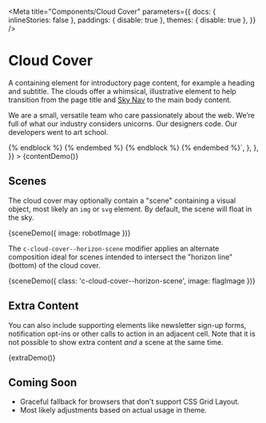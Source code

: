 
<Meta
  title="Components/Cloud Cover"
  parameters={{
    docs: { inlineStories: false },
    paddings: { disable: true },
    themes: { disable: true },
  }}
/>

# Cloud Cover

A containing element for introductory page content, for example a heading and subtitle. The clouds offer a whimsical, illustrative element to help transition from the page title and [Sky Nav](/docs/components-sky-nav--dark) to the main body content.

<Canvas>
  <Story
  name="Content"
  height="400px"
  parameters={{
      docs: {
        source: {
          code: `{% embed '@cloudfour/components/cloud-cover/cloud-cover.twig' only %}
  {% block content %}
    {% embed '@cloudfour/objects/rhythm/rhythm.twig' with {
      class: 'o-rhythm--condensed'
    } only %}
      {% block content %}
        {% include '@cloudfour/components/heading/heading.twig' with {
          level: -2,
          content: 'Our Team'
        } only %}
        <p>
          We are a small, versatile team who care passionately about the web.
          We’re full of what our industry considers unicorns. Our designers
          code. Our developers went to art school.
        </p>
      {% endblock %}
    {% endembed %}
  {% endblock %}
{% endembed %}`,
        },
      },
    }}
  >
    {contentDemo()}
  </Story>
</Canvas>

## Scenes

The cloud cover may optionally contain a "scene" containing a visual object, most likely an `img` or `svg` element. By default, the scene will float in the sky.

<Canvas>
  <Story name="Scene" height="400px">
    {sceneDemo({ image: robotImage })}
  </Story>
</Canvas>

The `c-cloud-cover--horizon-scene` modifier applies an alternate composition ideal for scenes intended to intersect the "horizon line" (bottom) of the cloud cover.

<Canvas>
  <Story name="Horizon Scene" height="400px">
    {sceneDemo({ class: 'c-cloud-cover--horizon-scene', image: flagImage })}
  </Story>
</Canvas>

## Extra Content

You can also include supporting elements like newsletter sign-up forms, notification opt-ins or other calls to action in an adjacent cell. Note that it is not possible to show extra content _and_ a scene at the same time.

<Canvas>
  <Story name="Extra Content" height="400px">
    {extraDemo()}
  </Story>
</Canvas>

## Coming Soon

- Graceful fallback for browsers that don't support CSS Grid Layout.
- Most likely adjustments based on actual usage in theme.
